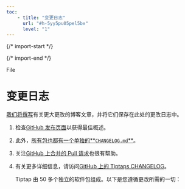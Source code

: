 ```yaml
---
toc: 
    - title: "变更日志"
      url: "#h-5yy5pu05pel5bx"
      level: "1"
---
```


{/* import-start */}
  
{/* import-end */}
   
<STitle>
File
</STitle>

# **变更日志**

[<u>我们将撰写</u>](https://tiptap.dev/blog)有关更大更改的博客文章，并将它们保存在此处的更改日志中。

1. 检查[<u>GitHub 发布页面</u>](https://github.com/ueberdosis/tiptap/releases)以获得最佳概述。
2. 此外，[所有包也都有<u>一个单独的**`CHANGELOG.md`**</u>](http://xn--CHANGELOG-u75noooun79bd6au40m98pca1985cpjoo28j.md)。
3. 关注[<u>GitHub 上合并的 Pull 请求</u>](https://github.com/ueberdosis/tiptap/pulls?q=is%3Apr+is%3Aclosed)也很有帮助。
4. 有关更多详细信息，请访问[<u>GitHub 上的 Tiptaps CHANGELOG</u>](https://github.com/ueberdosis/tiptap/blob/main/CHANGELOG.md)。

   Tiptap 由 50 多个独立的软件包组成。以下是您遵循更改所需的一切：
